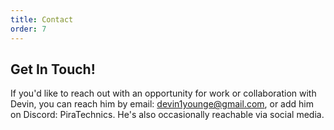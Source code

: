 ```yaml
---
title: Contact
order: 7
---
```


## Get In Touch!

If you'd like to reach out with an opportunity for work or collaboration with Devin, you can reach him by email: [devin1younge@gmail.com](mailto:devin1younge@gmail.com), or add him on Discord: PiraTechnics. He's also occasionally reachable via social media.
